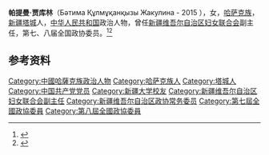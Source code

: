 '''帕提曼·贾库林'''（Бәтима Құлмұқанқызы  Жакулина {{bd|1928年|11月|}} - 2015 ），女，[[哈萨克族|哈萨克族]]，[[新疆|新疆]][[塔城|塔城]]人，[[中华人民共和国|中华人民共和国]]政治人物，曾任[[新疆维吾尔自治区妇女联合会|新疆维吾尔自治区妇女联合会]]副主任，第七、八届全国政协委员。<ref>{{Cite book|title=中华人民共和国职官志|author=何虎生, 李耀东, 向常福主编|publisher=中国社会出版社|year=2003|isbn=9787800883934|location=北京|pages=}}</ref><ref>{{Cite book|title=历届全国政协委员人名辞典|author=|publisher=中国国际广播出版社|year=1996|isbn=9787507813746|location=北京|pages=}}</ref>

[[Category:中國哈薩克族政治人物|Category:中國哈薩克族政治人物]]

== 参考资料 ==
{{reflist}}

{{Authority control}}
{{DEFAULTSORT:J}}
[[Category:哈萨克族人|Category:哈萨克族人]]
[[Category:塔城人|Category:塔城人]]
[[Category:中国共产党党员|Category:中国共产党党员]]
[[Category:新疆大学校友|Category:新疆大学校友]]
[[Category:新疆维吾尔自治区妇女联合会副主任|Category:新疆维吾尔自治区妇女联合会副主任]]
[[Category:新疆维吾尔自治区政协常务委员|Category:新疆维吾尔自治区政协常务委员]]
[[Category:第七屆全國政協委員|Category:第七屆全國政協委員]]
[[Category:第八屆全國政協委員|Category:第八屆全國政協委員]]

{{中国人物小作品}}